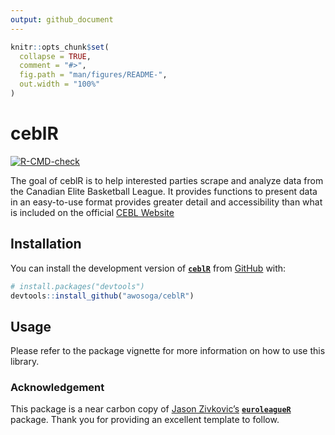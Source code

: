 ```yaml
---
output: github_document
---
```


<!-- README.md is generated from README.Rmd. Please edit that file -->

```r
knitr::opts_chunk$set(
  collapse = TRUE,
  comment = "#>",
  fig.path = "man/figures/README-",
  out.width = "100%"
)
```

# ceblR

<!-- badges: start -->
[![R-CMD-check](https://github.com/awosoga/ceblR/actions/workflows/R-CMD-check.yaml/badge.svg)](https://github.com/awosoga/ceblR/actions/workflows/R-CMD-check.yaml)
<!-- badges: end -->

The goal of ceblR is to help interested parties scrape and analyze data from the 
Canadian Elite Basketball League. It provides functions to present data in an 
easy-to-use format provides greater detail and accessibility than what is included
on the official [CEBL Website](https://cebl.ca)

## Installation

You can install the development version of [**`ceblR`**](https://github.com/awosoga/ceblR) 
from [GitHub](https://github.com/) with:

``` r
# install.packages("devtools")
devtools::install_github("awosoga/ceblR")
```

## Usage

Please refer to the package vignette for more information on how to use this library.

### Acknowledgement

This package is a near carbon copy of [Jason Zivkovic's](https://twitter.com/jaseziv)
[**`euroleagueR`**](https://github.com/JaseZiv/euroleagueR/) package.
Thank you for providing an excellent template to follow.

